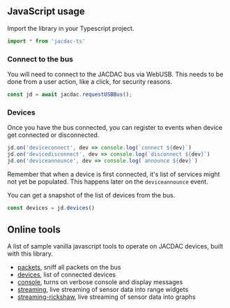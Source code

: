 ## JavaScript usage

Import the library in your Typescript project.

```javascript
import * from 'jacdac-ts'
```

### Connect to the bus

You will need to connect to the JACDAC bus via WebUSB. This needs to be done from a user action, like a click,
for security reasons.

```javascript
const jd = await jacdac.requestUSBBus();
```

### Devices

Once you have the bus connected, you can register to events when device get connected or disconnected.

```javascript
jd.on('deviceconnect', dev => console.log(`connect ${dev}`)
jd.on('devicedisconnect', dev => console.log(`disconnect ${dev}`)
jd.on('deviceannounce', dev => console.log(`announce ${dev}`)
```

Remember that when a device is first connected, it's list of services might not yet be populated. 
This happens later on the ``deviceannounce`` event.

You can get a snapshot of the list of devices from the bus.

```javascript
const devices = jd.devices()
```

## Online tools

A list of sample vanilla javascript tools to operate on JACDAC devices, built with this library.

* [packets](./tools/packets), sniff all packets on the bus
* [devices](./tools/devices), list of connected devices
* [console](./tools/console), turns on verbose console and display messages
* [streaming](./tools/streaming), live streaming of sensor data into range widgets
* [streaming-rickshaw](./tools/streaming-rickshaw), live streaming of sensor data into graphs

